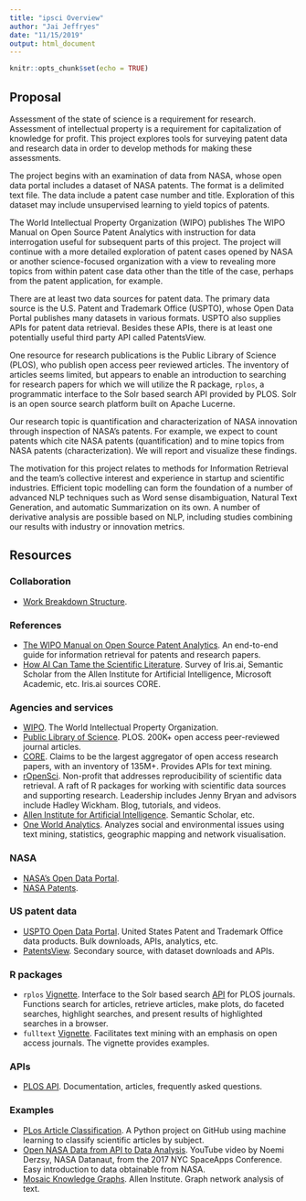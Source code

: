 ```yaml
---
title: "ipsci Overview"
author: "Jai Jeffryes"
date: "11/15/2019"
output: html_document
---
```


```r
knitr::opts_chunk$set(echo = TRUE)
```

## Proposal

Assessment of the state of science is a requirement for
research. Assessment of intellectual property is a requirement for
capitalization of knowledge for profit. This project explores tools
for surveying patent data and research data in order to develop
methods for making these assessments.
 
The project begins with an examination of data from NASA, whose open
data portal includes a dataset of NASA patents. The format is a
delimited text file. The data include a patent case number and
title. Exploration of this dataset may include unsupervised learning
to yield topics of patents.
 
The World Intellectual Property Organization (WIPO) publishes The WIPO
Manual on Open Source Patent Analytics with instruction for data
interrogation useful for subsequent parts of this project. The project
will continue with a more detailed exploration of patent cases opened
by NASA or another science-focused organization with a view to revealing more topics from within patent case data other than the title of the case, perhaps from the patent application, for example.
 
There are at least two data sources for patent data. The primary data
source is the U.S. Patent and Trademark Office (USPTO), whose Open
Data Portal publishes many datasets in various formats. USPTO also
supplies APIs for patent data retrieval. Besides these APIs, there is
at least one potentially useful third party API called PatentsView.
 
One resource for research publications is the Public Library of
Science (PLOS), who publish open access peer reviewed articles. The
inventory of articles seems limited, but appears to enable an
introduction to searching for research papers for which we will utilize the R package, `rplos`, a programmatic interface to the Solr based search API
provided by PLOS. Solr is an open source search platform built on
Apache Lucerne.

Our research topic is quantification and characterization of NASA innovation through inspection of NASA's patents. For example, we expect to count patents which cite NASA patents (quantification) and to mine topics from NASA patents (characterization). We will report and visualize these findings.

The motivation for this project relates to methods for Information
Retrieval and the team’s collective interest and experience in startup and scientific industries. Efficient topic modelling can form the foundation of a number of advanced NLP techniques such as Word sense disambiguation, Natural Text Generation, and automatic Summarization on its own. A number of derivative analysis are possible based on NLP, including studies combining our results with industry or innovation metrics.

## Resources
### Collaboration
- [Work Breakdown Structure](https://docs.google.com/spreadsheets/d/11siAxFAxaqqPvVJ5Qvedzgi_2dRuKNJpJ_qdjGm2p10/edit#gid=999682295).

### References
- [The WIPO Manual on Open Source Patent Analytics](https://wipo-analytics.github.io). An end-to-end guide for information retrieval for patents and research papers.
- [How AI Can Tame the Scientific Literature](https://www.nature.com/articles/d41586-018-06617-5). Survey of Iris.ai, Semantic Scholar from the Allen Institute for Artificial Intelligence, Microsoft Academic, etc. Iris.ai sources CORE.

### Agencies and services
- [WIPO](https://www.wipo.int/portal/en/index.html). The World Intellectual Property Organization.
- [Public Library of Science](https://www.plos.org). PLOS. 200K+ open access peer-reviewed journal articles.
- [CORE](https://core.ac.uk). Claims to be the largest aggregator of open access research papers, with an inventory of 135M+. Provides APIs for text mining.
- [rOpenSci](https://ropensci.org). Non-profit that addresses reproducibility of scientific data retrieval. A raft of R packages for working with scientific data sources and supporting research. Leadership includes Jenny Bryan and advisors include Hadley Wickham. Blog, tutorials, and videos.
- [Allen Institute for Artificial Intelligence](https://allenai.org). Semantic Scholar, etc.
- [One World Analytics](http://oneworldanalytics.com). Analyzes social and environmental issues using text mining, statistics, geographic mapping and network visualisation.

### NASA
- [NASA's Open Data Portal](https://data.nasa.gov).
- [NASA Patents](https://data.nasa.gov/Raw-Data/NASA-Patents/gquh-watm).

### US patent data
- [USPTO Open Data Portal](https://developer.uspto.gov). United States Patent and Trademark Office data products. Bulk downloads, APIs, analytics, etc.
- [PatentsView](http://www.patentsview.org/). Secondary source, with dataset downloads and APIs.

### R packages
- `rplos` [Vignette](https://cran.r-project.org/web/packages/rplos/rplos.pdf). Interface to the Solr based search [API](http://api.plos.org/) for PLOS journals. Functions search for articles, retrieve articles, make plots, do faceted searches, highlight searches, and present results of highlighted searches in a browser.
- `fulltext` [Vignette](https://ropensci.org/tutorials/fulltext_tutorial/). Facilitates text mining with an emphasis on open access journals. The vignette provides examples.

### APIs
- [PLOS API](http://api.plos.org/). Documentation, articles, frequently asked questions.

### Examples
- [PLos Article Classification](https://github.com/akud/PLoS-Article-Classification). A Python project on GitHub using machine learning to classify scientific articles by subject.
- [Open NASA Data from API to Data Analysis](https://www.youtube.com/watch?v=JoaQctLP2Cg). YouTube video by Noemi Derzsy, NASA Datanaut, from the 2017 NYC SpaceApps Conference. Easy introduction to data obtainable from NASA.
- [Mosaic Knowledge Graphs](https://mosaickg.apps.allenai.org). Allen Institute. Graph network analysis of text.